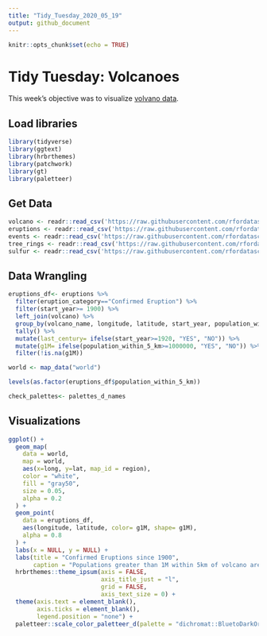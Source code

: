 ```yaml
---
title: "Tidy_Tuesday_2020_05_19"
output: github_document
---
```


```r
knitr::opts_chunk$set(echo = TRUE)
```

# Tidy Tuesday: Volcanoes

This week's objective was to visualize [volvano data](https://cran.r-project.org/web/packages/ggvoronoi/vignettes/ggvoronoi.html){target="_blank"}.

## Load libraries
```r
library(tidyverse)
library(ggtext)
library(hrbrthemes)
library(patchwork)
library(gt)
library(paletteer)
```

## Get Data
```r
volcano <- readr::read_csv('https://raw.githubusercontent.com/rfordatascience/tidytuesday/master/data/2020/2020-05-12/volcano.csv')
eruptions <- readr::read_csv('https://raw.githubusercontent.com/rfordatascience/tidytuesday/master/data/2020/2020-05-12/eruptions.csv')
events <- readr::read_csv('https://raw.githubusercontent.com/rfordatascience/tidytuesday/master/data/2020/2020-05-12/events.csv')
tree_rings <- readr::read_csv('https://raw.githubusercontent.com/rfordatascience/tidytuesday/master/data/2020/2020-05-12/tree_rings.csv')
sulfur <- readr::read_csv('https://raw.githubusercontent.com/rfordatascience/tidytuesday/master/data/2020/2020-05-12/sulfur.csv')

```

## Data Wrangling 
```r

eruptions_df<- eruptions %>%
  filter(eruption_category=="Confirmed Eruption") %>%
  filter(start_year>= 1900) %>%
  left_join(volcano) %>%
  group_by(volcano_name, longitude, latitude, start_year, population_within_5_km) %>%
  tally() %>%
  mutate(last_century= ifelse(start_year>=1920, "YES", "NO")) %>%
  mutate(g1M= ifelse(population_within_5_km>=1000000, "YES", "NO")) %>%
  filter(!is.na(g1M))

world <- map_data("world")

levels(as.factor(eruptions_df$population_within_5_km))

check_palettes<- palettes_d_names

```


## Visualizations

```r

ggplot() +
  geom_map(
    data = world, 
    map = world,
    aes(x=long, y=lat, map_id = region),
    color = "white", 
    fill = "gray50", 
    size = 0.05, 
    alpha = 0.2
  ) +
  geom_point(
    data = eruptions_df,
    aes(longitude, latitude, color= g1M, shape= g1M),
    alpha = 0.8
  ) +
  labs(x = NULL, y = NULL) +
  labs(title = "Confirmed Eruptions since 1900", 
       caption = "Populations greater than 1M within 5km of volcano are shown in triangles" ) +
  hrbrthemes::theme_ipsum(axis = FALSE,
                          axis_title_just = "l",
                          grid = FALSE, 
                          axis_text_size = 0) +
  theme(axis.text = element_blank(),
        axis.ticks = element_blank(),
        legend.position = "none") +
  paletteer::scale_color_paletteer_d(palette = "dichromat::BluetoDarkOrange.12") 

```

